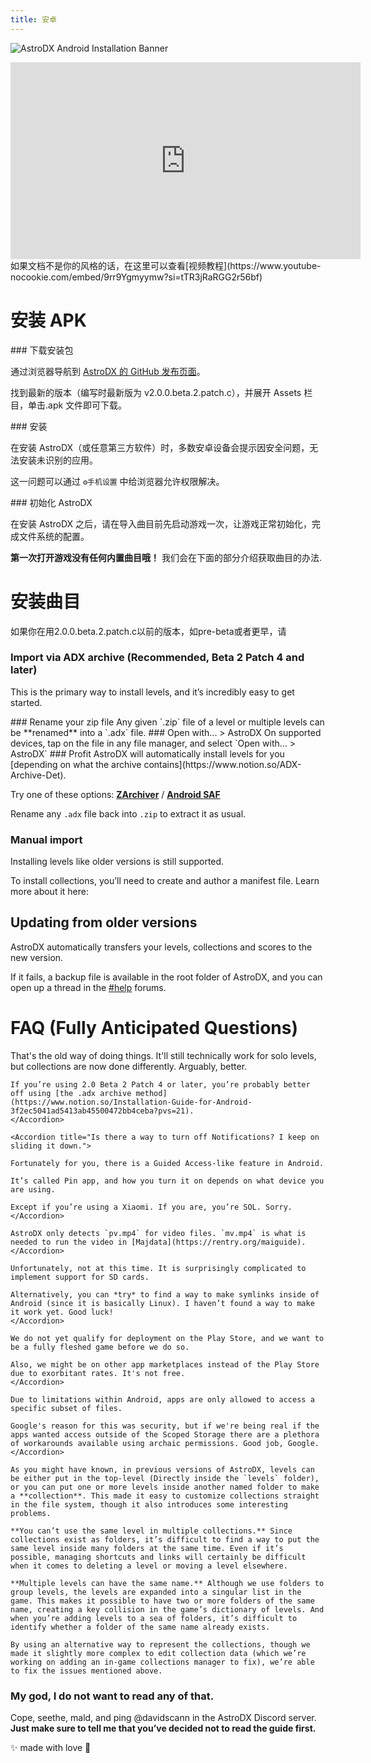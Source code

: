 ```yaml
---
title: 安卓
---
```


![AstroDX Android Installation Banner](content/media/androidguidebanner.webp)


<iframe
  width="560"
  height="315"
  src="https://www.youtube-nocookie.com/embed/9rr9Ygmyymw?si=tTR3jRaRGG2r56bf"
  title="YouTube video player"
  frameBorder="0"
  allow="accelerometer; autoplay; clipboard-write; encrypted-media; gyroscope; picture-in-picture; web-share"
  referrerPolicy="strict-origin-when-cross-origin"
  allowFullScreen
></iframe>
如果文档不是你的风格的话，在这里可以查看[视频教程](https://www.youtube-nocookie.com/embed/9rr9Ygmyymw?si=tTR3jRaRGG2r56bf)

# 安装 APK

<Steps>
<Step>
### 下载安装包

通过浏览器导航到 [AstroDX 的 GitHub 发布页面](https://github.com/2394425147/maipaddx/releases)。

找到最新的版本（编写时最新版为 v2.0.0.beta.2.patch.c），并展开 Assets 栏目，单击.apk 文件即可下载。

</Step>
<Step>
### 安装

在安装 AstroDX（或任意第三方软件）时，多数安卓设备会提示因安全问题，无法安装未识别的应用。

这一问题可以通过 `⚙️手机设置` 中给浏览器允许权限解决。

</Step>

<Step>
### 初始化 AstroDX

在安装 AstroDX 之后，请在导入曲目前先启动游戏一次，让游戏正常初始化，完成文件系统的配置。

</Step>
</Steps>

**第一次打开游戏没有任何内置曲目哦！** 我们会在下面的部分介绍获取曲目的办法.

# 安装曲目

<Callout>
  如果你在用2.0.0.beta.2.patch.c以前的版本，如pre-beta或者更早，请
</Callout>

### **Import via ADX archive** **(Recommended, Beta 2 Patch 4 and later)**

This is the primary way to install levels, and it’s incredibly easy to get started.

<Steps>

<Step>
  ### Rename your zip file Any given `.zip` file of a level or multiple levels
  can be **renamed** into a `.adx` file.
</Step>

<Step>
  ### Open with... > AstroDX On supported devices, tap on the file in any file
  manager, and select `Open with… > AstroDX`
</Step>

<Step>
  ### Profit AstroDX will automatically install levels for you [depending on
  what the archive contains](https://www.notion.so/ADX-Archive-Det).
</Step>

</Steps>

<Callout title="On some devices, (for example Xiaomi or some Samsung devices), your file manager may not offfer the option to open with AstroDX." type="warn">

Try one of these options:
[**ZArchiver**](https://play.google.com/store/apps/details?id=ru.zdevs.zarchiver&hl=en) /
[**Android SAF**](https://play.google.com/store/apps/details?id=com.marc.files&pcampaignid=web_share)

</Callout>

Rename any `.adx` file back into `.zip` to extract it as usual.

### Manual import

Installing levels like older versions is still supported.

To install collections, you’ll need to create and author a manifest file. Learn more about it here:

## Updating from older versions

AstroDX automatically transfers your levels, collections and scores to the new version.

If it fails, a backup file is available in the root folder of AstroDX, and you can open up a thread in the [#help](https://discord.com/channels/892807792996536453/1017394299933044847) forums.

# FAQ (Fully Anticipated Questions)

<Accordions>
	<Accordion title="I've put the .rar/.zip file into `/levels`, but it's still not working!">

That's the old way of doing things. It'll still technically work for solo levels, but collections are now done differently. Arguably, better.

    If you’re using 2.0 Beta 2 Patch 4 or later, you’re probably better off using [the .adx archive method](https://www.notion.so/Installation-Guide-for-Android-3f2ec5041ad5413ab45500472bb4ceba?pvs=21).
    </Accordion>

    <Accordion title="Is there a way to turn off Notifications? I keep on sliding it down.">

    Fortunately for you, there is a Guided Access-like feature in Android.

    It’s called Pin app, and how you turn it on depends on what device you are using.

    Except if you’re using a Xiaomi. If you are, you’re SOL. Sorry.
    </Accordion>

<Accordion title="I've put the mv.mp4 (or bg.mp4) file into the folder, but it isn't playing!">

    AstroDX only detects `pv.mp4` for video files. `mv.mp4` is what is needed to run the video in [Majdata](https://rentry.org/maiguide).
    </Accordion>

<Accordion title="Is there SD card support?">

    Unfortunately, not at this time. It is surprisingly complicated to implement support for SD cards.

    Alternatively, you can *try* to find a way to make symlinks inside of Android (since it is basically Linux). I haven’t found a way to make it work yet. Good luck!
    </Accordion>

<Accordion title="Why isn't the game on the Google Play Store?">

    We do not yet qualify for deployment on the Play Store, and we want to be a fully fleshed game before we do so.

    Also, we might be on other app marketplaces instead of the Play Store due to exorbitant rates. It's not free.
    </Accordion>

<Accordion title="Why do you need to go through the hassle of having to go to the weird directory?">

    Due to limitations within Android, apps are only allowed to access a specific subset of files.

    Google's reason for this was security, but if we're being real if the apps wanted access outside of the Scoped Storage there are a plethora of workarounds available using archaic permissions. Good job, Google.
    </Accordion>

<Accordion title="[2.0 Beta] Why are we changing the storage layout?">

    As you might have known, in previous versions of AstroDX, levels can be either put in the top-level (Directly inside the `levels` folder), or you can put one or more levels inside another named folder to make a **collection**. This made it easy to customize collections straight in the file system, though it also introduces some interesting problems.

    **You can’t use the same level in multiple collections.** Since collections exist as folders, it’s difficult to find a way to put the same level inside many folders at the same time. Even if it’s possible, managing shortcuts and links will certainly be difficult when it comes to deleting a level or moving a level elsewhere.

    **Multiple levels can have the same name.** Although we use folders to group levels, the levels are expanded into a singular list in the game. This makes it possible to have two or more folders of the same name, creating a key collision in the game’s dictionary of levels. And when you’re adding levels to a sea of folders, it’s difficult to identify whether a folder of the same name already exists.

    By using an alternative way to represent the collections, though we made it slightly more complex to edit collection data (which we’re working on adding an in-game collections manager to fix), we’re able to fix the issues mentioned above.

</Accordion>
</Accordions>

### **My god, I do not want to read any of that.**

Cope, seethe, mald, and ping @davidscann in the AstroDX Discord server.
**Just make sure to tell me that you’ve decided not to read the guide first.**

<p className="font-serif text-center italic text-xl"> ✨ made with love 💖 </p>
